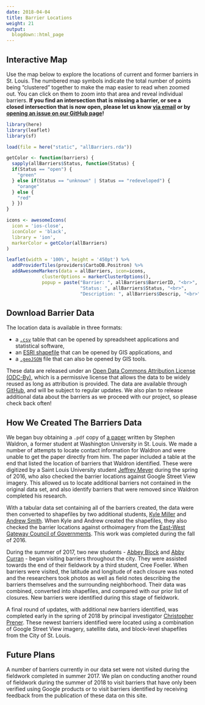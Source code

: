 ```yaml
---
date: 2018-04-04
title: Barrier Locations
weight: 21
output:
  blogdown::html_page
---
```


## Interactive Map
Use the map below to explore the locations of current and former barriers in St. Louis. The numbered map symbols  indicate the total number of points being "clustered" together to make the map easier to read when zoomed out. You can click on them to zoom into that area and reveal individual barriers. **If you find an intersection that is missing a barrier, or see a closed intersection that is now open, please let us know [via email](mailto:chris.prener@slu.edu) or by [opening an issue on our GitHub page](https://github.com/chris-prener/barriers-data/issues)!** 
<p> </p>
```r
library(here)
library(leaflet)
library(sf)

load(file = here("static", "allBarriers.rda"))

getColor <- function(barriers) {
  sapply(allBarriers$Status, function(Status) {
  if(Status == "open") {
    "green"
  } else if(Status == "unknown" | Status == "redeveloped") {
    "orange"
  } else {
    "red"
  } })
}

icons <- awesomeIcons(
  icon = 'ios-close',
  iconColor = 'black',
  library = 'ion',
  markerColor = getColor(allBarriers)
)

leaflet(width = '100%', height = '450pt') %>% 
  addProviderTiles(providers$CartoDB.Positron) %>% 
  addAwesomeMarkers(data = allBarriers, icon=icons,
             clusterOptions = markerClusterOptions(),
             popup = paste("Barrier: ", allBarriers$BarrierID, "<br>",
                           "Status: ", allBarriers$Status, "<br>",
                           "Description: ", allBarriers$Descrip, "<br>"))
```
<p> </p>

## Download Barrier Data
The location data is available in three formats: 

* a [`.csv`](https://en.wikipedia.org/wiki/Comma-separated_values) table that can be opened by spreadsheet applications and statistical software, 
* an [ESRI shapefile](https://en.wikipedia.org/wiki/Shapefile) that can be opened by GIS applications, and 
* a [`.geoJSON`](https://en.wikipedia.org/wiki/GeoJSON) file that can also be opened by GIS tools. 

These data are released under an [Open Data Commons Attribution License (ODC-By)](http://opendatacommons.org/licenses/by/1.0/), which is a permissive license that allows the data to be widely reused as long as attribution is provided. The data are available through [GitHub](https://github.com/chris-prener/barriers-data), and will be subject to regular updates. We also plan to release additional data about the barriers as we proceed with our project, so please check back often!

## How We Created The Barriers Data
We began buy obtaining a `.pdf` copy of [a paper](https://www.scribd.com/document/31154170/Streets-Not-Through-Analysis-of-the-Blockages-and-Barricades-to-the-St-Louis-Street-Network) written by Stephen Waldron, a former student at Washington University in St. Louis. We made a number of attempts to locate contact information for Waldron and were unable to get the paper directly from him. The paper included a table at the end that listed the location of barriers that Waldron identified. These were digitized by a Saint Louis University student [Jeffrey Meyer](/team) during the spring of 2016, who also checked the barrier locations against Google Street View imagery. This allowed us to locate additional barriers not contained in the original data set, and also identify barriers that were removed since Waldron completed his research.

With a tabular data set containing all of the barriers created, the data were then converted to shapefiles by two additional students, [Kyle Miller](/team) and [Andrew Smith](/team). When Kyle and Andrew created the shapefiles, they also checked the barrier locations against orthoimagery from the [East-West Gateway Council of Governments](http://www.ewgateway.org/research-center/gis-maps/). This work was completed during the fall of 2016.

During the summer of 2017, two new students - [Abbey Block](/team) and [Abby Curran](/team) - began visiting barriers throughout the city. They were assisted towards the end of their fieldwork by a third student, Cree Foeller. When barriers were visited, the latitude and longitude of each closure was noted and the researchers took photos as well as field notes describing the barriers themselves and the surrounding neighborhood. Their data was combined, converted into shapefiles, and compared with our prior list of closures. New barriers were identified during this stage of fieldwork.

A final round of updates, with additional new barriers identified, was completed early in the spring of 2018 by principal investigator [Christopher Prener](/team). These newest barriers identified were located using a combination of Google Street View imagery, satellite data, and block-level shapefiles from the City of St. Louis.

## Future Plans
A number of barriers currently in our data set were not visited during the fieldwork completed in summer 2017. We plan on conducting another round of fieldwork during the summer of 2018 to visit barriers that have only been verified using Google products or to visit barriers identified by receiving feedback from the publication of these data on this site.

